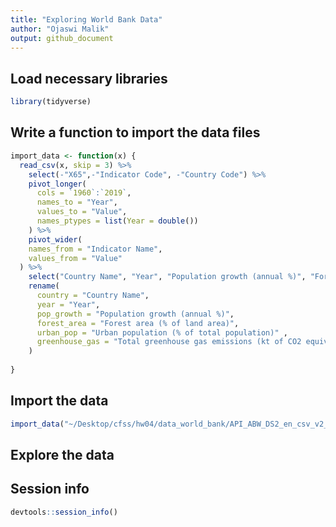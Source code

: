 ```yaml
---
title: "Exploring World Bank Data"
author: "Ojaswi Malik"
output: github_document
---
```


## Load necessary libraries

```r
library(tidyverse)
```

## Write a function to import the data files

```r
import_data <- function(x) {
  read_csv(x, skip = 3) %>%
    select(-"X65",-"Indicator Code", -"Country Code") %>%
    pivot_longer(
      cols = `1960`:`2019`,
      names_to = "Year",
      values_to = "Value",
      names_ptypes = list(Year = double())
    ) %>%
    pivot_wider(
    names_from = "Indicator Name",
    values_from = "Value"
  ) %>%
    select("Country Name", "Year", "Population growth (annual %)", "Forest area (% of land area)", "Urban population (% of total population)", "Total greenhouse gas emissions (kt of CO2 equivalent)") %>%
    rename(
      country = "Country Name",
      year = "Year",
      pop_growth = "Population growth (annual %)",
      forest_area = "Forest area (% of land area)",
      urban_pop = "Urban population (% of total population)" ,
      greenhouse_gas = "Total greenhouse gas emissions (kt of CO2 equivalent)"
    )
    
}
```

## Import the data

```r



import_data("~/Desktop/cfss/hw04/data_world_bank/API_ABW_DS2_en_csv_v2_827616.csv")
```

## Explore the data


## Session info

```r
devtools::session_info()
```


